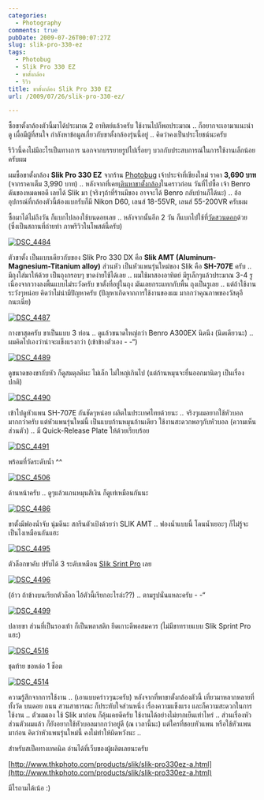 ```yaml
---
categories:
  - Photography
comments: true
pubDate: 2009-07-26T00:07:27Z
slug: slik-pro-330-ez
tags:
  - Photobug
  - Slik Pro 330 EZ
  - ขาตั้งกล้อง
  - รีวิว
title: ขาตั้งกล้อง Slik Pro 330 EZ
url: /2009/07/26/slik-pro-330-ez/

---
```


ซื้อขาตั้งกล้องตัวนี้มาได้ประมาณ 2 อาทิตย์แล้วครับ ใช้งานไปก็พอประมาณ .. ก็อยากจะเอามาแนะนำดู เผื่อมีผู้ที่สนใจ กำลังหาข้อมูลเกี่ยวกับขาตั้งกล้องรุ่นนี้อยู่ .. คิดว่าคงเป็นประโยชน์นะครับ

รีวิวนี้คงไม่มีอะไรเป็นทางการ นอกจากบรรยายรูปไปเรื่อยๆ บวกกับประสบการณ์ในการใช้งานเล็กน้อยครับผม

ผมซื้อขาตั้งกล้อง **Slik Pro 330 EZ** จากร้าน [Photobug](http://www.photobugonline.com) เจ้าประจำที่เชียงใหม่ ราคา **3,690 บาท** (จากราคาเต็ม 3,990 บาท) .. หลังจากที่เคย[เดินหาขาตั้งกล้อง](https://armno.in.th/20090617/%E0%B9%80%E0%B8%94%E0%B8%B4%E0%B8%99%E0%B8%AB%E0%B8%B2%E0%B8%82%E0%B8%B2%E0%B8%95%E0%B8%B1%E0%B9%89%E0%B8%87%E0%B8%81%E0%B8%A5%E0%B9%89%E0%B8%AD%E0%B8%87)ในคราวก่อน วันที่ไปซื้อ เจ้า Benro ดันของหมดพอดี เลยได้ Slik มา (จริงๆถ้าที่ร้านมีของ อาจจะได้ Benro กลับบ้านก็ได้นะ) .. อ้อ อุปกรณ์ที่กล้องตัวนี้ต้องแบกรับก็มี Nikon D60, เลนส์ 18-55VR, เลนส์ 55-200VR ครับผม

ซื้อมาได้ไม่ถึงวัน ก็แบกไปลองใช้บนดอยเลย .. หลังจากนั้นอีก 2 วัน ก็แบกไปใช้ที่[วัดสวนดอก](https://armno.in.th/20090712/gallery-%E0%B8%A7%E0%B8%B1%E0%B8%94%E0%B8%AA%E0%B8%A7%E0%B8%99%E0%B8%94%E0%B8%AD%E0%B8%81-%E0%B8%88-%E0%B9%80%E0%B8%8A%E0%B8%B5%E0%B8%A2%E0%B8%87%E0%B9%83%E0%B8%AB%E0%B8%A1%E0%B9%88)ด้วย (ซึ่งเป็นสถานที่ถ่ายทำ ภาพรีวิวในโพสต์นี้ครับ)

[![DSC_4484](https://armno.in.th/wp-content/uploads/SlikPro330EZ_1452B/DSC_4484_thumb.jpg)](https://armno.in.th/wp-content/uploads/SlikPro330EZ_1452B/DSC_4484.jpg)

ตัวขาตั้ง เป็นแบบเดียวกับของ Slik Pro 330 DX คือ **Slik AMT (Aluminum-Magnesium-Titanium alloy)** ส่วนหัว เป็นหัวแพนรุ่นใหม่ของ Slik คือ **SH-707E** ครับ .. มีถุงใส่มาให้ด้วย เป็นถุงกรอบๆ ขาดง่ายใช้ได้เลย .. ผมใช้มาสองอาทิตย์ มีรูเล็กๆแล้วประมาณ 3-4 รู เนื่องจากวางลงพื้นแบบไม่ระวังครับ ขาตั้งที่อยู่ในถุง มันเลยกระแทกกับพื้น ถุงเป็นรูเลย .. แต่ถ้าใช้งานระวังๆหน่อย คิดว่าไม่น่ามีปัญหาครับ (ปัญหาเกิดจากการใช้งานของผม มากกว่าคุณภาพของวัสดุอีกนะเนี่ย)

[![DSC_4487](https://armno.in.th/wp-content/uploads/SlikPro330EZ_1452B/DSC_4487_thumb.jpg)](https://armno.in.th/wp-content/uploads/SlikPro330EZ_1452B/DSC_4487.jpg)

กางขาสุดครับ ขาเป็นแบบ 3 ท่อน .. ดูแล้วขนาดใหญ่กว่า Benro A300EX นิดนึง (นิดเดียวนะ) .. ผมคิดไปเองว่าน่าจะแข็งแรงกว่า (เข้าข้างตัวเอง - -“)

[![DSC_4489](https://armno.in.th/wp-content/uploads/SlikPro330EZ_1452B/DSC_4489_thumb.jpg)](https://armno.in.th/wp-content/uploads/SlikPro330EZ_1452B/DSC_4489.jpg)

ดูขนาดของขากับหัว ก็ดูสมดุลดีนะ ไม่เล็ก ไม่ใหญ่เกินไป (แต่ก้านหมุนจะยื่นออกมานิดๆ เป็นเรื่องปกติ)

[![DSC_4490](https://armno.in.th/wp-content/uploads/SlikPro330EZ_1452B/DSC_4490_thumb.jpg)](https://armno.in.th/wp-content/uploads/SlikPro330EZ_1452B/DSC_4490.jpg)

เข้าไปดูหัวแพน SH-707E กันชัดๆหน่อย ผลิตในประเทศไทยด้วยนะ .. จริงๆผมอยากใช้หัวบอลมากกว่าครับ แต่หัวแพนรุ่นใหม่นี้ เป็นแบบก้านหมุนก้านเดียว ใช้งานสะดวกพอๆกับหัวบอล (ความเห็นส่วนตัว) .. มี Quick-Release Plate ให้ด้วยเรียบร้อย

[![DSC_4491](https://armno.in.th/wp-content/uploads/SlikPro330EZ_1452B/DSC_4491_thumb.jpg)](https://armno.in.th/wp-content/uploads/SlikPro330EZ_1452B/DSC_4491.jpg)

พร้อมที่วัดระดับน้ำ ^^

[![DSC_4506](https://armno.in.th/wp-content/uploads/SlikPro330EZ_1452B/DSC_4506_thumb.jpg)](https://armno.in.th/wp-content/uploads/SlikPro330EZ_1452B/DSC_4506.jpg)

ด้านหน้าครับ .. ดูๆแล้วแกนหมุนสีเงิน ก็ดูเท่เหมือนกันนะ

[![DSC_4486](https://armno.in.th/wp-content/uploads/SlikPro330EZ_1452B/DSC_4486_thumb.jpg)](https://armno.in.th/wp-content/uploads/SlikPro330EZ_1452B/DSC_4486.jpg)

ขาตั้งมีฟองน้ำจับ นุ่มดีนะ สกรีนตัวเป้งด้วยว่า SLIK AMT .. ฟองน้ำแบบนี้ โดนน้ำเยอะๆ ก็ไม่รู้จะเป็นไงเหมือนกันแฮะ

[![DSC_4495](https://armno.in.th/wp-content/uploads/SlikPro330EZ_1452B/DSC_4495_thumb.jpg)](https://armno.in.th/wp-content/uploads/SlikPro330EZ_1452B/DSC_4495.jpg)

ตัวล็อกขาคับ ปรับได้ 3 ระดับเหมือน [Slik Srint Pro](https://armno.in.th/20081130/%E0%B8%9E%E0%B8%A3%E0%B8%B5%E0%B8%A7%E0%B8%B4%E0%B8%A7%E0%B8%82%E0%B8%B2%E0%B8%95%E0%B8%B1%E0%B9%89%E0%B8%87%E0%B8%81%E0%B8%A5%E0%B9%89%E0%B8%AD%E0%B8%87-slik-sprint-pro-gm) เลย

[![DSC_4496](https://armno.in.th/wp-content/uploads/SlikPro330EZ_1452B/DSC_4496_thumb.jpg)](https://armno.in.th/wp-content/uploads/SlikPro330EZ_1452B/DSC_4496.jpg)

(อ้าว ถ้าข้างบนเรียกตัวล็อก ไอ้ตัวนี้เรียกอะไรล่ะ??) .. ตามรูปนั่นแหละครับ - -“

[![DSC_4499](https://armno.in.th/wp-content/uploads/SlikPro330EZ_1452B/DSC_4499_thumb.jpg)](https://armno.in.th/wp-content/uploads/SlikPro330EZ_1452B/DSC_4499.jpg)

ปลายขา ส่วนที่เป็นรองเท้า ก็เป็นพลาสติก ยึดเกาะดีพอสมควร (ไม่มีขาทรายแบบ Slik Sprint Pro แฮะ)

[![DSC_4516](https://armno.in.th/wp-content/uploads/SlikPro330EZ_1452B/DSC_4516_thumb.jpg)](https://armno.in.th/wp-content/uploads/SlikPro330EZ_1452B/DSC_4516.jpg)

ชุดท้าย ขอหล่อ 1 ช็อต

[![DSC_4514](https://armno.in.th/wp-content/uploads/SlikPro330EZ_1452B/DSC_4514_thumb.jpg)](https://armno.in.th/wp-content/uploads/SlikPro330EZ_1452B/DSC_4514.jpg)

ความรู้สึกจากการใช้งาน .. (เอาแบบคร่าวๆนะครับ) หลังจากที่พาขาตั้งกล้องตัวนี้ เที่ยวมาหลากหลายที่ ทั้งวัด บนดอย ถนน สวนสาธารณะ ก็ประทับใจส่วนหนึ่ง เรื่องความแข็งแรง และก็ความสะดวกในการใช้งาน .. ตัวผมเอง ใช้ Slik มาก่อน ก็คุ้นเคยดีครับ ใช้งานได้อย่างไม่ยากเย็นเท่าไหร่ .. ส่วนเรื่องหัว ส่วนตัวผมแล้ว ก็ยังอยากใช้หัวบอลมากกว่าอยู่ดี (ณ เวลานี้นะ) แต่ใครที่ชอบหัวแพน หรือใช้หัวแพนมาก่อน คิดว่าหัวแพนรุ่นใหม่นี้ คงไม่ทำให้ผิดหวังนะ ..

สำหรับสเป็คทางเทคนิค อ่านได้ที่เว็บของผู้ผลิตเลยนะครับ

[http://www.thkphoto.com/products/slik/slik-pro330ez-a.html](http://www.thkphoto.com/products/slik/slik-pro330ez-a.html)

มีไรถามได้เน้อ :)
